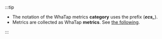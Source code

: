 :::tip

-   The notation of the WhaTap metrics **category** uses the prefix (**_ecs\__**).
-   Metrics are collected as WhaTap **metrics**. See [the following](../amazon-ecs/dashboard).

:::

